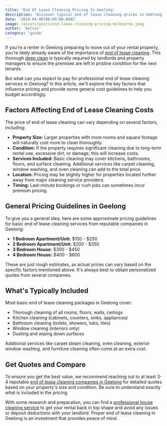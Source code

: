 ```yaml
---
title: 'End Of Lease Cleaning Pricing In Geelong'
description: 'Discover typical end of lease cleaning prices in Geelong. This guide covers key factors affecting costs and provides general pricing guidelines for professional rental cleaners.'
date: '2024-04-06T00:00:00.000Z'
image: /assets/posts/end-lease-cleaning-pricing-melbourne.jpeg
author: 'kelvin'
category: 'guide'
---
```


If you're a renter in Geelong preparing to move out of your rental property, you're likely already aware of the importance of [end of lease cleaning](https://azcleaning.com.au/end-of-lease-cleaning-geelong). This thorough [deep clean](https://azcleaning.com.au/deep-cleaning-geelong) is typically required by landlords and property managers to ensure the premises are left in pristine condition for the next tenants.

But what can you expect to pay for professional end of lease cleaning services in Geelong? In this article, we'll explore the key factors that influence pricing and provide some general cost guidelines to help you budget accordingly.

## Factors Affecting End of Lease Cleaning Costs

The price of end of lease cleaning can vary depending on several factors, including:

-   **Property Size:** Larger properties with more rooms and square footage will naturally cost more to clean thoroughly.
-   **Condition:** If the property requires significant cleaning due to long-term rental use, excessive dirt, or damage, this will increase costs.
-   **Services Included:** Basic cleaning may cover kitchens, bathrooms, floors, and surface cleaning. Additional services like carpet cleaning, window washing, and oven cleaning can add to the total price.
-   **Location:** Pricing may be slightly higher for properties located further away from major cleaning service providers.
-   **Timing:** Last-minute bookings or rush jobs can sometimes incur premium pricing.

## General Pricing Guidelines in Geelong

To give you a general idea, here are some approximate pricing guidelines for basic end of lease cleaning services from reputable companies in Geelong:

-   **1 Bedroom Apartment/Unit:** $150 - $250
-   **2 Bedroom Apartment/Unit:** $200 - $350
-   **3 Bedroom House:** $300 - $450
-   **4 Bedroom House:** $400 - $600

These are just rough estimates, as actual prices can vary based on the specific factors mentioned above. It's always best to obtain personalized quotes from several companies.

## What's Typically Included

Most basic end of lease cleaning packages in Geelong cover:

-   Thorough cleaning of all rooms, floors, walls, ceilings
-   Kitchen cleaning (cabinets, counters, sinks, appliances)
-   Bathroom cleaning (toilets, showers, tubs, tiles)
-   Window cleaning (interiors only)
-   Dusting and wiping down surfaces

Additional services like carpet steam cleaning, oven cleaning, exterior window washing, and furniture cleaning often come at an extra cost.

## Get Quotes and Compare

To ensure you get the best value, we recommend reaching out to at least 3-4 reputable [end of lease cleaning companies in Geelong](https://azcleaning.com.au/end-of-lease-cleaning-geelong) for detailed quotes based on your property's size and condition. Be sure to understand exactly what is included in the pricing.

With some research and preparation, you can find a [professional house cleaning service](https://azcleaning.com.au) to get your rental back in top shape and avoid any issues or deposit deductions with your landlord. Proper end of lease cleaning in Geelong is an investment that provides peace of mind.
